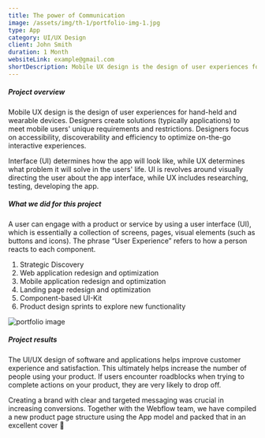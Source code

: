 ```yaml
---
title: The power of Communication
image: /assets/img/th-1/portfolio-img-1.jpg
type: App
category: UI/UX Design
client: John Smith
duration: 1 Month
websiteLink: example@gmail.com
shortDescription: Mobile UX design is the design of user experiences for hand-held and wearable devices
---
```


##### Project overview

Mobile UX design is the design of user experiences for hand-held and wearable devices. Designers create solutions (typically applications) to meet mobile users' unique requirements and restrictions. Designers focus on accessibility, discoverability
and efficiency to optimize on-the-go interactive experiences.

Interface (UI) determines how the app will look like, while UX determines what problem it will solve in the users' life. UI is revolves around visually directing the user about the app interface, while UX includes researching, testing, developing the app.

##### What we did for this project

A user can engage with a product or service by using a user interface (UI), which is essentially a collection of screens, pages, visual elements (such as buttons and icons). The phrase “User Experience” refers to how a person reacts to each component.

<ol class="list-inside list-decimal my-5">
  <li>Strategic Discovery</li>
  <li>Web application redesign and optimization</li>
  <li>Mobile application redesign and optimization</li>
  <li>Landing page redesign and optimization</li>
  <li>Component-based UI-Kit</li>
  <li>Product design sprints to explore new functionality</li>
</ol>

![portfolio image](/assets/img/th-1/portfolio-inner-img.jpg)

##### Project results

The UI/UX design of software and applications helps improve customer experience and satisfaction. This ultimately helps increase the number of people using your product. If users encounter roadblocks when trying to complete actions on your product, they are very likely to drop off.

Creating a brand with clear and targeted messaging was crucial in increasing conversions. Together with the Webflow team, we have compiled a new product page structure using the App model and packed that in an excellent cover 🙂
